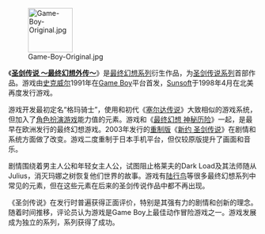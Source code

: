 [[File:Game-Boy-Original.jpg|90px]]

《'''[[圣剑传说_～最终幻想外传～|圣剑传说 ～最终幻想外传～]]'''》是[[最终幻想系列|最终幻想系列]]衍生作品，为[[圣剑传说系列|圣剑传说系列]]首部作品。游戏由[[史克威尔|史克威尔]]1991年在[[Game_Boy|Game Boy]]平台首发，[[Sunsoft|Sunsoft]]于1998年4月在北美再度发行游戏。

游戏开发最初定名“格玛骑士”，使用和初代《[[塞尔达传说_(游戏)|塞尔达传说]]》大致相似的游戏系统，但加入了[[角色扮演游戏|角色扮演游戏]]能力值的元素。游戏和《[[最终幻想_神秘历险|最终幻想 神秘历险]]》一起，是最早在欧洲发行的最终幻想游戏。2003年发行的[[电子游戏重制|重制版]]《[[新约_圣剑传说|新约 圣剑传说]]》在剧情和系统方面做了改变。游戏二度重制于日本手机平台，但仅较原版提升了画面和音乐。

剧情围绕着男主人公和年轻女主人公，试图阻止格莱夫的Dark Load及其法师随从Julius，消灭玛娜之树恢复他们世界的故事。游戏有[[陆行鸟|陆行鸟]]等很多最终幻想系列中常见的元素，但在这些元素在后来的圣剑传说作品中都不再出现。

《圣剑传说》在发行时普遍获得正面评价，特别是其强有力的剧情和创新的理念。随着时间推移，评论员认为游戏是Game Boy上最佳动作冒险游戏之一。游戏发展成为独立的系列，系列获得了成功。